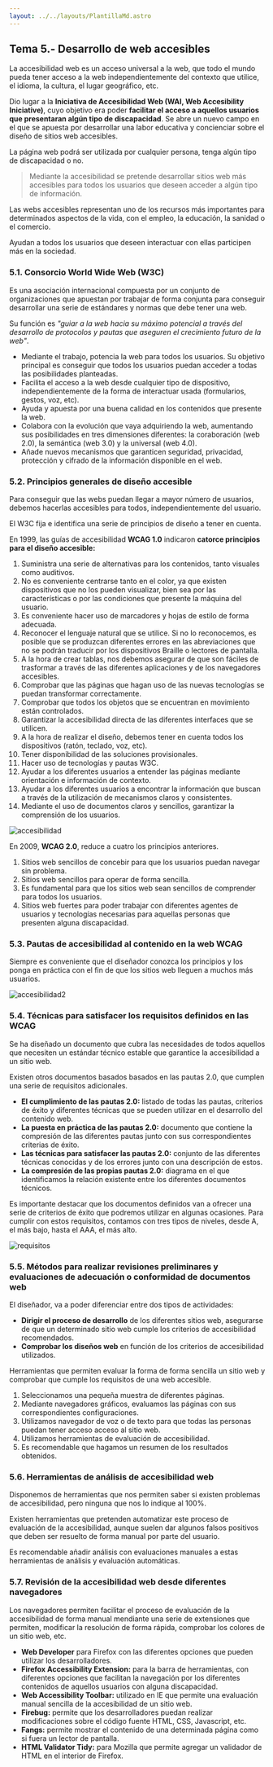 ```yaml
---
layout: ../../layouts/PlantillaMd.astro
---
```



<EtiquetaPost curso = "DAW" asignatura = "Desarrollo de Interfaces Web"/>

## Tema 5.- Desarrollo de web accesibles

La accesibilidad web es un acceso universal a la web, que todo el mundo pueda tener acceso a la web independientemente del contexto que utilice, el idioma, la cultura, el lugar geográfico, etc.

Dio lugar a la **Iniciativa de Accesibilidad Web (WAI, Web Accesibility Iniciative)**, cuyo objetivo era poder **facilitar el acceso a aquellos usuarios que presentaran algún tipo de discapacidad**. Se abre un nuevo campo en el que se apuesta por desarrollar una labor educativa y concienciar sobre el diseño de sitios web accesibles.

La página web podrá ser utilizada por cualquier persona, tenga algún tipo de discapacidad o no.

> Mediante la accesibilidad se pretende desarrollar sitios web más accesibles para todos los usuarios que deseen acceder a algún tipo de información.

Las webs accesibles representan uno de los recursos más importantes para determinados aspectos de la vida, con el empleo, la educación, la sanidad o el comercio.

Ayudan a todos los usuarios que deseen interactuar con ellas participen más en la sociedad.

### 5.1. Consorcio World Wide Web (W3C)

Es una asociación internacional compuesta por un conjunto de organizaciones que apuestan por trabajar de forma conjunta para conseguir desarrollar una serie de estándares y normas que debe tener una web.

Su función es _"guiar a la web hacia su máximo potencial a través del desarrollo de protocolos y pautas que aseguren el crecimiento futuro de la web"_.

+ Mediante el trabajo, potencia la web para todos los usuarios. Su objetivo principal es conseguir que todos los usuarios puedan acceder a todas las posibilidades planteadas.
+ Facilita el acceso a la web desde cualquier tipo de dispositivo, independientemente de la forma de interactuar usada (formularios, gestos, voz, etc).
+ Ayuda y apuesta por una buena calidad en los contenidos que presente la web.
+ Colabora con la evolución que vaya adquiriendo la web, aumentando sus posibilidades en tres dimensiones diferentes: la coraboración (web 2.0), la semántica (web 3.0) y la universal (web 4.0).
+ Añade nuevos mecanismos que garanticen seguridad, privacidad, protección y cifrado de la información disponible en el web.

### 5.2. Principios generales de diseño accesible

Para conseguir que las webs puedan llegar a mayor número de usuarios, debemos hacerlas accesibles para todos, independientemente del usuario.

El W3C fija e identifica una serie de principios de diseño a tener en cuenta.

En 1999, las guías de accesibilidad **WCAG 1.0** indicaron **catorce principios para el diseño accesible:**

1. Suministra una serie de alternativas para los contenidos, tanto visuales como auditivos.
2. No es conveniente centrarse tanto en el color, ya que existen dispositivos que no los pueden visualizar, bien sea por las características o por las condiciones que presente la máquina del usuario.
3. Es conveniente hacer uso de marcadores y hojas de estilo de forma adecuada.
4. Reconocer el lenguaje natural que se utilice. Si no lo reconocemos, es posible que se produzcan diferentes errores en las abreviaciones que no se podrán traducir por los dispositivos Braille o lectores de pantalla.
5. A la hora de crear tablas, nos debemos asegurar de que son fáciles de trasformar a través de las diferentes aplicaciones y de los navegadores accesibles.
6. Comprobar que las páginas que hagan uso de las nuevas tecnologías se puedan transformar correctamente.
7. Comprobar que todos los objetos que se encuentran en movimiento están controlados.
8. Garantizar la accesibilidad directa de las diferentes interfaces que se utilicen.
9. A la hora de realizar el diseño, debemos tener en cuenta todos los dispositivos (ratón, teclado, voz, etc).
10. Tener disponibilidad de las soluciones provisionales.
11. Hacer uso de tecnologías y pautas W3C.
12. Ayudar a los diferentes usuarios a entender las páginas mediante orientación e información de contexto.
13. Ayudar a los diferentes usuarios a encontrar la información que buscan a través de la utilización de mecanismos claros y consistentes.
14. Mediante el uso de documentos claros y sencillos, garantizar la comprensión de los usuarios.

![accesibilidad](/src/assets/accesibilidad.PNG "accesibilidad")

En 2009, **WCAG 2.0**, reduce a cuatro los principios anteriores.

1. Sitios web sencillos de concebir para que los usuarios puedan navegar sin problema.
2. Sitios web sencillos para operar de forma sencilla.
3. Es fundamental para que los sitios web sean sencillos de comprender para todos los usuarios.
4. Sitios web fuertes para poder trabajar con diferentes agentes de usuarios y tecnologías necesarias para aquellas personas que presenten alguna discapacidad.

### 5.3. Pautas de accesibilidad al contenido en la web WCAG

Siempre es conveniente que el diseñador conozca los principios y los ponga en práctica con el fin de que los sitios web lleguen a muchos más usuarios.

![accesibilidad2](/src/assets/accesibilidad2.PNG "accesibilidad2")

### 5.4. Técnicas para satisfacer los requisitos definidos en las WCAG

Se ha diseñado un documento que cubra las necesidades de todos aquellos que necesiten un estándar técnico estable que garantice la accesibilidad a un sitio web.

Existen otros documentos basados basados en las pautas 2.0, que cumplen una serie de requisitos adicionales.
+ **El cumplimiento de las pautas 2.0:** listado de todas las pautas, criterios de éxito y diferentes técnicas que se pueden utilizar en el desarrollo del contenido web.
+ **La puesta en práctica de las pautas 2.0:** documento que contiene la compresión de las diferentes pautas junto con sus correspondientes criterias de éxito.
+ **Las técnicas para satisfacer las pautas 2.0:** conjunto de las diferentes técnicas conocidas y de los errores junto con una descripción de estos.
+ **La compresión de las propias pautas 2.0:** diagrama en el que identificamos la relación existente entre los diferentes documentos técnicos.

Es importante destacar que los documentos definidos van a ofrecer una serie de criterios de éxito que podremos utilizar en algunas ocasiones. Para cumplir con estos requisitos, contamos con tres tipos de niveles, desde A, el más bajo, hasta el AAA, el más alto.

![requisitos](/src/assets/requisitosWCAG.png "requisitosWCAG")

### 5.5. Métodos para realizar revisiones preliminares y evaluaciones de adecuación o conformidad de documentos web

El diseñador, va a poder diferenciar entre dos tipos de actividades:

+ **Dirigir el proceso de desarrollo** de los diferentes sitios web, asegurarse de que un determinado sitio web cumple los criterios de accesibilidad recomendados.
+ **Comprobar los diseños web** en función de los criterios de accesibilidad utilizados.

Herramientas que permiten evaluar la forma de forma sencilla un sitio web y comprobar que cumple los requisitos de una web accesible.

1. Seleccionamos una pequeña muestra de diferentes páginas.
2. Mediante navegadores gráficos, evaluamos las páginas con sus correspondientes configuraciones.
3. Utilizamos navegador de voz o de texto para que todas las personas puedan tener acceso acceso al sitio web.
4. Utilizamos herramientas de evaluación de accesibilidad.
5. Es recomendable que hagamos un resumen de los resultados obtenidos.

### 5.6. Herramientas de análisis de accesibilidad web

Disponemos de herramientas que nos permiten saber si existen problemas de accesibilidad, pero ninguna que nos lo indique al 100%.

Existen herramientas que pretenden automatizar este proceso de evaluación de la accesibilidad, aunque suelen dar algunos falsos positivos que deben ser resuelto de forma manual por parte del usuario.

Es recomendable añadir análisis con evaluaciones manuales a estas herramientas de análisis y evaluación automáticas.

### 5.7. Revisión de la accesibilidad web desde diferentes navegadores

Los navegadores permiten facilitar el proceso de evaluación de la accesibilidad de forma manual mendiante una serie de extensiones que permiten, modificar la resolución de forma rápida, comprobar los colores de un sitio web, etc.

+ **Web Developer** para Firefox con las diferentes opciones que pueden utilizar los desarrolladores.
+ **Firefox Accessibility Extension:** para la barra de herramientas, con diferentes opciones que facilitan la navegación por los diferentes contenidos de aquellos usuarios con alguna discapacidad.
+ **Web Accessibility Toolbar:** utilizado en IE que permite una evaluación manual sencilla de la accesibilidad de un sitio web.
+ **Firebug:** permite que los desarrolladores puedan realizar modificaciones sobre el código fuente HTML, CSS, Javascript, etc.
+ **Fangs:** permite mostrar el contenido de una determinada página como si fuera un lector de pantalla.
+ **HTML Validator Tidy:** para Mozilla que permite agregar un validador de HTML en el interior de Firefox.